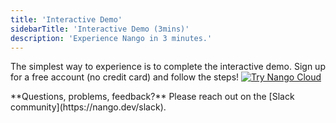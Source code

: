 ```yaml
---
title: 'Interactive Demo'
sidebarTitle: 'Interactive Demo (3mins)'
description: 'Experience Nango in 3 minutes.'
---
```


The simplest way to experience is to complete the interactive demo. Sign up for a free account (no credit card) and follow the steps! 
<a href="https://app.nango.dev/signup" target="_blank">
  <img alt="Try Nango Cloud" src="/images/nango-deploy-button.svg" noZoom />
</a>

<Tip>
**Questions, problems, feedback?** Please reach out on the [Slack community](https://nango.dev/slack).
</Tip>